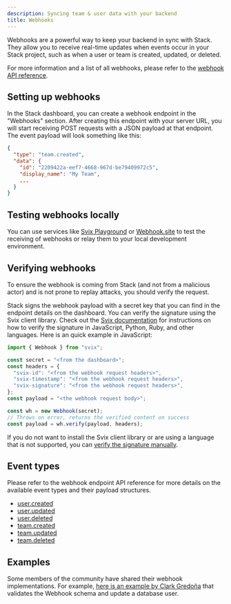 ```yaml
---
description: Syncing team & user data with your backend
title: Webhooks
---
```


Webhooks are a powerful way to keep your backend in sync with Stack. They allow you to receive real-time updates when events occur in your Stack project, such as when a user or team is created, updated, or deleted.

For more information and a list of all webhooks, please refer to the [webhook API reference](/rest-api/webhooks).

## Setting up webhooks

In the Stack dashboard, you can create a webhook endpoint in the "Webhooks" section. After creating this endpoint with your server URL, you will start receiving POST requests with a JSON payload at that endpoint. The event payload will look something like this:

```json
{
  "type": "team.created",
  "data": {
    "id": "2209422a-eef7-4668-967d-be79409972c5",
    "display_name": "My Team",
    ...
  }
}
```

## Testing webhooks locally

You can use services like [Svix Playground](https://www.svix.com/play/) or [Webhook.site](https://webhook.site/) to test the receiving of webhooks or relay them to your local development environment.

## Verifying webhooks

To ensure the webhook is coming from Stack (and not from a malicious actor) and is not prone to replay attacks, you should verify the request. 

Stack signs the webhook payload with a secret key that you can find in the endpoint details on the dashboard. You can verify the signature using the Svix client library. Check out the [Svix documentation](https://docs.svix.com/receiving/verifying-payloads/how) for instructions on how to verify the signature in JavaScript, Python, Ruby, and other languages. Here is an quick example in JavaScript:

```jsx
import { Webhook } from "svix";

const secret = "<from the dashboard>";
const headers = {
  "svix-id": "<from the webhook request headers>",
  "svix-timestamp": "<from the webhook request headers>",
  "svix-signature": "<from the webhook request headers>",
};
const payload = "<the webhook request body>";

const wh = new Webhook(secret);
// Throws on error, returns the verified content on success
const payload = wh.verify(payload, headers);
```

If you do not want to install the Svix client library or are using a language that is not supported, you can [verify the signature manually](https://docs.svix.com/receiving/verifying-payloads/how-manual).

## Event types

Please refer to the webhook endpoint API reference for more details on the available event types and their payload structures.

- [user.created](/rest-api/webhooks/users/user-created)
- [user.updated](/rest-api/webhooks/users/user-updated)
- [user.deleted](/rest-api/webhooks/users/user-deleted)
- [team.created](/rest-api/webhooks/teams/team-created)
- [team.updated](/rest-api/webhooks/teams/team-updated)
- [team.deleted](/rest-api/webhooks/teams/team-deleted)

## Examples

Some members of the community have shared their webhook implementations. For example, [here is an example by Clark Gredoña](https://gist.github.com/clarkg/56ffad44949826ae3efe0a431b6021c4) that validates the Webhook schema and update a database user.
